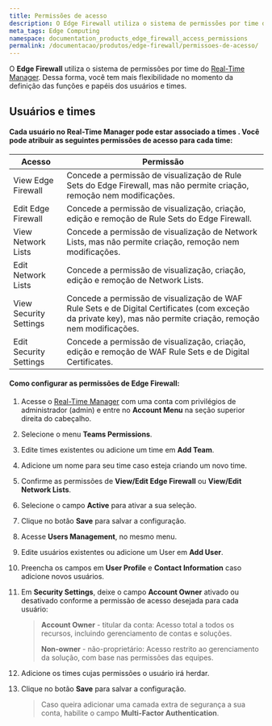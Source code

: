 ```yaml
---
title: Permissões de acesso
description: O Edge Firewall utiliza o sistema de permissões por time do Real-Time Manager. Dessa forma, você tem mais flexibilidade no momento da definição das funções e papéis dos usuários e times.
meta_tags: Edge Computing
namespace: documentation_products_edge_firewall_access_permissions
permalink: /documentacao/produtos/edge-firewall/permissoes-de-acesso/
---
```


O **Edge Firewall** utiliza o sistema de permissões por time do [Real-Time Manager](https://manager.azion.com/). Dessa forma, você tem mais flexibilidade no momento da definição das funções e papéis dos usuários e times.

## Usuários e times

#### Cada usuário no Real-Time Manager pode estar associado a times . Você pode atribuir as seguintes permissões de acesso para cada time:

| Acesso                 | Permissão                                                    |
| ---------------------- | ------------------------------------------------------------ |
| View Edge Firewall     | Concede a permissão de visualização de Rule Sets do Edge Firewall, mas não permite criação, remoção nem modificações. |
| Edit Edge Firewall     | Concede a permissão de visualização, criação, edição e remoção de Rule Sets do Edge Firewall. |
| View Network Lists     | Concede a permissão de visualização de Network Lists, mas não permite criação, remoção nem modificações. |
| Edit Network Lists     | Concede a permissão de visualização, criação, edição e remoção de Network Lists. |
| View Security Settings | Concede a permissão de visualização de WAF Rule Sets e de Digital Certificates (com exceção da private key), mas não permite criação, remoção nem modificações. |
| Edit Security Settings | Concede a permissão de visualização, criação, edição e remoção de WAF Rule Sets e de Digital Certificates. |

#### Como configurar as permissões de Edge Firewall:

1. Acesse o [Real-Time Manager](https://manager.azion.com/) com uma conta com privilégios de administrador (admin) e entre no **Account Menu** na seção superior direita do cabeçalho.

2. Selecione o menu **Teams Permissions**.

3. Edite times existentes ou adicione um time em **Add Team**.

4. Adicione um nome para seu time caso esteja criando um novo time.

5. Confirme as permissões de **View/Edit Edge Firewall** ou **View/Edit Network Lists**.

6. Selecione o campo **Active** para ativar a sua seleção.

7. Clique no botão **Save** para salvar a configuração.

8. Acesse **Users Management**, no mesmo menu.

9. Edite usuários existentes ou adicione um User em **Add User**.

10. Preencha os campos em **User Profile** e **Contact Information** caso adicione novos usuários. 

11. Em **Security Settings**, deixe o campo **Account Owner** ativado ou desativado conforme a permissão de acesso desejada para cada usuário:

    > **Account Owner** - titular da conta: Acesso total a todos os recursos, incluindo gerenciamento de contas e soluções.
    >
    > **Non-owner** - não-proprietário: Acesso restrito ao gerenciamento da solução, com base nas permissões das equipes.

12. Adicione os times cujas permissões o usuário irá herdar.

13. Clique no botão **Save** para salvar a configuração.

    > Caso queira adicionar uma camada extra de segurança a sua conta, habilite o campo **Multi-Factor Authentication**.


